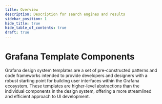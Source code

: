 ```yaml
---
title: Overview
description: Description for search engines and results
sidebar_position: 1
hide_title: true
hide_table_of_contents: true
draft: true
---
```


# Grafana Template Components

Grafana design system templates are a set of pre-constructed patterns and code frameworks intended to provide developers and designers with a robust starting point for building user interfaces within the Grafana ecosystem. These templates are higher-level abstractions than the individual components in the design system, offering a more streamlined and efficient approach to UI development.
